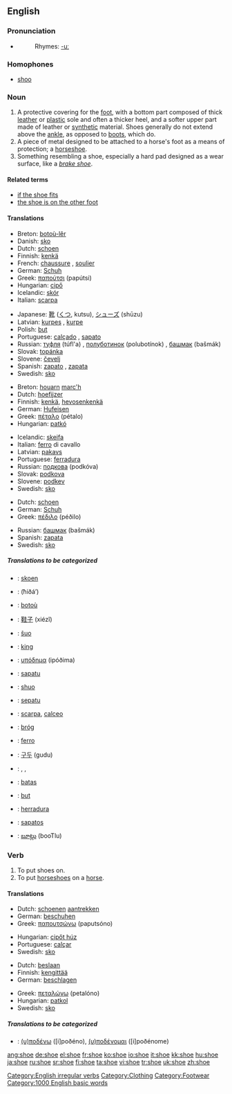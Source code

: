 ==English==

===Pronunciation===
*{{audio|en-us-shoe.ogg|Audio (US)}}
*:Rhymes: [[Rhymes:English:-uː|-uː]]

===Homophones===
*[[shoo]]

===Noun===
{{en-noun}}

# A protective covering for the [[foot]], with a bottom part composed of thick [[leather]] or [[plastic]] sole and often a thicker heel, and a softer upper part made of leather or [[synthetic]] material. Shoes generally do not extend above the [[ankle]], as opposed to [[boot|boots]], which do.
# A piece of metal designed to be attached to a horse's foot as a means of protection; a [[horseshoe]].
# Something resembling a shoe, especially a hard pad designed as a wear surface, like a ''[[brake shoe]]''.

====Related terms====
*[[if the shoe fits]]
*[[the shoe is on the other foot]]

====Translations====
{{top|A protective covering for the foot}}
*Breton: [[botoù-lêr]] {{p}}
*Danish: [[sko]]
*Dutch: [[schoen]] {{m}}
*Finnish: [[kenkä]]
*French: [[chaussure]] {{f}}, [[soulier]] {{m}}
*German: [[Schuh]] {{m}}
*Greek: [[παπούτσι]] (papútsi) {{n}}
*Hungarian: [[cipő]]
*Icelandic: [[skór]] {{m}}
*Italian: [[scarpa]] {{f}}
{{mid}}
*Japanese: [[靴]] ([[くつ]], kutsu), [[シューズ]] (shūzu)
*Latvian: [[kurpes]] {{f}} {{p}}, [[kurpe]] {{s}}
*Polish: [[but#Polish|but]] {{m}}
*Portuguese: [[calçado]] {{m}}, [[sapato]] {{m}}
*Russian: [[туфля]] (túfl'a) {{f}}, [[полуботинок]] (polubotínok) {{m}}, [[башмак]] (bašmák) {{m}}
*Slovak: [[topánka]] {{f}}
*Slovene: [[čevelj]] {{m}}
*Spanish: [[zapato]] {{m}}, [[zapata]] {{f}}
*Swedish: [[sko]] {{c}}
{{bottom}}

{{top|A piece of metal designed to be attached to a horse's foot}}
*Breton: [[houarn]] [[marc'h]] {{m}}
*Dutch: [[hoefijzer]] {{n}}
*Finnish: [[kenkä]], [[hevosenkenkä]]
*German: [[Hufeisen]] {{n}}
*Greek: [[πέταλο]] (pétalo) {{n}}
*Hungarian: [[patkó]]
{{mid}}
*Icelandic: [[skeifa]] {{f}}
*Italian: [[ferro]] {{m}} di cavallo
*Latvian: [[pakavs]] {{m}}
*Portuguese: [[ferradura]] {{f}}
*Russian: [[подкова]] (podkóva) {{f}}
*Slovak: [[podkova]] {{f}}
*Slovene: [[podkev]] {{f}}
*Swedish: [[sko]] {{c}}
{{bottom}}

{{top|Something resembling a shoe}}
*Dutch: [[schoen]] {{m}}
*German: [[Schuh]] {{m}}
*Greek: [[πέδιλο]] (péðilo) {{n}}
{{mid}}
*Russian: [[башмак]] (bašmák) {{m}}
*Spanish: [[zapata]] {{f}}
*Swedish: [[sko]] {{c}}
{{bottom}}

=====Translations to be categorized=====
{{checktrans}}
{{top}}
*{{ttbc|Afrikaans}}: [[skoen]]
*{{ttbc|Arabic}}: {{ARchar|[[حذاء]]}} (ħiðá’)
*{{ttbc|Breton}}: [[botoù]] {{p}}
*{{ttbc|Chinese}}: [[鞋子]] (xiézǐ)
*{{ttbc|Esperanto}}: [[ŝuo]]
*{{ttbc|Estonian}}: [[king#Estonian|king]]
*{{ttbc|Greek}}: [[υπόδημα]] (ipóðima) {{n}}
*{{ttbc|Guaraní}}: [[sapatu]]
*{{ttbc|Ido}}: [[shuo]]
*{{ttbc|Indonesian}}: [[sepatu]]
*{{ttbc|Interlingua}}: [[scarpa]], [[calceo]]
*{{ttbc|Irish}}: [[bróg]] {{f}}
{{mid}}
*{{ttbc|Italian}}: [[ferro]] {{m}}
*{{ttbc|Korean}}: [[구두]] (gudu)
*{{ttbc|Kurdish}}: {{trad|ku|pêlav}} {{f}}, {{trad|ku|sol}} {{f}}, {{trad|ku|şekal}} {{f}}
*{{ttbc|Lithuanian}}: [[batas]]
*{{ttbc|Polish}}: [[but]] {{m}}
*{{ttbc|Spanish}}: [[herradura]] {{f}}
*{{ttbc|Tagalog}}: [[sapatos]]
*{{ttbc|Telugu}}: [[బూట్లు]] (booTlu)
{{bottom}}

===Verb===
[[Category:English irregular verbs]]
{{en-verb|shoes|shoeing|shod}}

# To put shoes on.
# To put [[horseshoe]]s on a [[horse]].

====Translations====
{{top|To put shoes on}}
*Dutch: [[schoen]]en [[aantrekken]]
*German: [[beschuhen]]
*Greek: [[παπουτσώνω]] (paputsóno)
{{mid}}
*Hungarian: [[cipőt húz]]
*Portuguese: [[calçar]]
*Swedish: [[sko]]
{{bottom}}

{{top|To put horseshoes on a horse}}
*Dutch: [[beslaan]]
*Finnish: [[kengittää]]
*German: [[beschlagen]]
{{mid}}
*Greek: [[πεταλώνω]] (petalóno)
*Hungarian: [[patkol]]
*Swedish: [[sko]]
{{bottom}}

=====Translations to be categorized=====
{{checktrans}}
{{top}}
*{{ttbc|Greek}}: [[(υ)ποδένω]] ([i]poðéno), [[(υ)ποδένομαι]] ([i]poðénome)
{{mid}}
{{bottom}}

[[Category:Clothing]]
[[Category:Footwear]]
[[Category:1000 English basic words]]

[[ang:shoe]]
[[de:shoe]]
[[el:shoe]]
[[fr:shoe]]
[[ko:shoe]]
[[io:shoe]]
[[it:shoe]]
[[kk:shoe]]
[[hu:shoe]]
[[ja:shoe]]
[[ru:shoe]]
[[sr:shoe]]
[[fi:shoe]]
[[ta:shoe]]
[[vi:shoe]]
[[tr:shoe]]
[[uk:shoe]]
[[zh:shoe]]